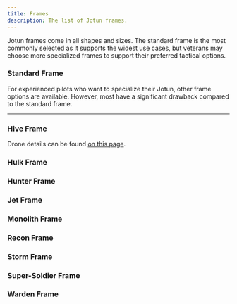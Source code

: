 ```yaml
---
title: Frames
description: The list of Jotun frames.
---
```



Jotun frames come in all shapes and sizes. The standard frame is the most commonly selected as it supports the widest use cases, but veterans may choose more specialized frames to support their preferred tactical options.

### Standard Frame

<FrameBlock
    size="1"
    armor="2"
    power="3"
    sensors="12"
    hp="8"
    speed="4"
    heatCap="6"
    repairCap="4"
    minor="2"
    main="1"
    major="1"
    torque="+1"
    maneuver="+1"
    systems="+1"
    engineering="+1"
    description="The Standard Frame is average sized at 20 feet tall, but don't take it for granted. It is a massive war machine with access to a variety of mounts. Versatile and without flaws, the standard frame is the most used frame for a reason." />

For experienced pilots who want to specialize their Jotun, other frame options are available. However, most have a significant drawback compared to the standard frame.

---

### Hive Frame

Drone details can be found [on this page](./drones).

<FrameBlock
    size="1"
    armor="2"
    power="3"
    sensors="14"
    hp="8"
    speed="3"
    heatCap="6"
    repairCap="4"
    minor="1"
    main="1"
    torque="+0"
    maneuver="+0"
    systems="+2"
    engineering="+2"
    details="Your frame can spend power to launch drones. You are equipped with 1 of each of the following drones. A full repair is required to replace drones.
    • (1P) to launch Ammo Drone.
    • (1P) to launch Battle Drone.
    • (1P) to launch Coolant Drone.
    • (1P) to launch Jammer Drone.
    • (1P) to launch Nano Drone."
    description="The Hive Frame is an average frame at 17 feet tall. It sacrifices several mounts for an integrated drone platform manufactured by Dretyl Armory. Each drone is small, autonomous, and can be deployed at targets or in locations specified by a pilot. Once they complete their task, their dumb A.I. will shutdown, until new orders are given. " />

### Hulk Frame

<FrameBlock
    size="1"
    armor="5"
    power="3"
    sensors="16"
    hp="6"
    speed="2"
    heatCap="8"
    repairCap="6"
    main="2"
    major="1"
    torque="+3"
    maneuver="-5"
    systems="+1"
    engineering="+3"
    details="You count as hard cover for allies."
    description="The Hulk Frame is a large frame at 30 feet tall. It was designed for heavy war zones where extreme firepower and armor were required. It is the only frame with hands and motors built to support two main weapon mounts simultaneously." />

### Hunter Frame

<FrameBlock
    size="1"
    armor="1"
    power="3"
    sensors="20"
    hp="8"
    speed="3"
    heatCap="6"
    repairCap="4"
    minor="2"
    main="1"
    major="1"
    torque="-1"
    maneuver="-1"
    systems="+3"
    engineering="+0"
    details="Spend one power to track a target within sensors. The target can make a DC 12 systems check once per turn to clear the tracked status. While the target is tracked, gain the following benefits:
    • Always know where the target is up to 50 hexes away.
    • You and allies increase the range of weapons targeting the target by +6.
    • You and allies can attack the target even if they're outside sensors range."
    description="The Hunter frame is average sized at 15 feet tall. It sacrifices armor and speed for a built-in tracking system manufactured by Sarm Armory. It is an enhanced version of the tracking system built into most of their missile launchers. Once a target is selected, it is able to track their precise location over large distances and ignore almost all physical or digital systems that would prevent tracking." />

### Jet Frame

<FrameBlock
    size="1"
    armor="1"
    power="3"
    sensors="16"
    hp="6"
    speed="6"
    heatCap="6"
    repairCap="4"
    main="1"
    major="2"
    torque="-2"
    maneuver="+4"
    systems="+1"
    engineering="-1"
    details="• Whenever you move, you can fly, but your speed is 3 for non-vertical movement.
    • If you collide with another character while flying, you both take 2d12 damage."
    description="The Jet Frame is average sized at 20 feet tall. It shuns armor to accommodate a rocket engine. The engine can hover with ease or perform a full-speed vertical takeoff. However, it is unable to fly properly and is more commonly used for slow aerial repositioning. Expert Pilots may also orient their Jotun so that this jet launches them horizontally towards targets. This frame is extremely dangerous, as any disruption of the engine while in flight will end in disaster." />

### Monolith Frame

<FrameBlock
    size="2"
    armor="4"
    power="2"
    sensors="20"
    hp="6"
    speed="1"
    heatCap="10"
    repairCap="8"
    major="1"
    colossal="1"
    torque="+4"
    maneuver="-6"
    systems="+2"
    engineering="+4"
    details="• You have resistance to explosive damage.
    • As an action, you can activate or deactivate stabilizers. While stabilizers are active, you increase the range of weapons and sensors by +6, you are immobilized, and you are immune to forced movement."
    description="The Monolith Frame is by far the largest Jotun frame at 40 feet tall. It has to be to support its colossal weapon mount, but as a result main and minor mounts are incompatible with this frame. It is also built with stabilizer gyros that increase its long range accuracy and help prevent it from moving from one spot." />

### Recon Frame

<FrameBlock
    size="1"
    armor="1"
    power="3"
    sensors="16"
    hp="6"
    speed="4"
    heatCap="6"
    repairCap="2"
    minor="2"
    main="1"
    major="1"
    torque="-4"
    maneuver="+1"
    systems="+2"
    engineering="+0"
    details="Spend 0 power to activate active-camo for the following modifiers:
    • Cannot be targeted unless you are seen or detected by a system.
    • Add +2 to any checks to remain hidden from sight.
    • Add +2 to systems checks to hide your presence.
    • On your turn, take 1 heat for every action.
    • You cannot use the vent action or any other action that reduces heat besides deactivation.
    • Spend 1 power to deactivate active-camo and vent d6 heat.
    • After deactivation, the active-camo needs 1 round to recharge."
    description="The Recon Frame is average sized at 16 feet tall. On paper it seems like a downgrade from the Standard frame, but it sacrifices durability for an active camouflage system. This includes a large generator and many enviro-projectors across the frame. The camouflage leaves a slight optical sheen when active and the Jotun-level enviro-projectors can obscure you from heat and computer sensors. The active camouflage generator recharges quickly, but only lasts for a short time." />

### Storm Frame

<FrameBlock
    size="1"
    armor="3"
    power="3"
    sensors="6"
    hp="6"
    speed="5"
    heatCap="7"
    repairCap="5"
    minor="2"
    main="1"
    torque="+3"
    maneuver="+2"
    systems="-4"
    engineering="+2"
    details="• Ignore difficult terrain.
    • Add +2 to grapple checks.
    • You are not slowed while climbing.
    • You are not slowed while grappling and you can take reactions."
    description="The Storm Frame is average sized at 20 feet tall. It is a modified version of the Standard Frame, sacrificing a major weapons mount and systems performance for a frame with improved performance in every other category. It also benefits from a strengthened motor system that increases its effectiveness at traversing harsh terrain and grappling opposing mechs." />

### Super-Soldier Frame

<FrameBlock
    size="1/2"
    armor="2"
    power="4"
    sensors="5"
    hp="2"
    speed="6"
    heatCap="4"
    repairCap="1"
    minor="2"
    torque="-4"
    maneuver="+3"
    systems="+1"
    engineering="-1"
    details="• All of your movement counts as flying.
    • You can wield your pilot weapons while in this frame in addition to mounts.
    • If you moved at least 3 hexes from your starting position on your turn, you can dodge once for 0 power before the start of your next turn.
    • When you use the dodge reaction, treat your speed as x2."
    description="The Super-Soldier Frame is far-below average size at 8 feet tall. In fact, it is little more than mech-tier armor around a C-SUIT equipped with thrusters that provide the wearer with full flight control. While the suit can withstand mech weaponry and fly, it is unable to mount most mech weapons. Pilots instead wield their normal weapons." />

### Warden Frame

<FrameBlock
    size="2"
    armor="4"
    power="2"
    sensors="8"
    hp="6"
    speed="2"
    heatCap="8"
    repairCap="6"
    minor="1"
    main="1"
    torque="+1"
    maneuver="-6"
    systems="+4"
    engineering="+4"
    details="Your frame has an improved version of the shield action along with the shield target and shield dome actions available to you. You can only have one shield activate at a time and if it is broken then you cannot perform any shield action on your next turn. You can deactivate any shield for 0 power and every shield is vulnerable to energy weapons. If the shield's HP reaches 0, it is deactivated, but leftover damage is ignored."
    details2="• Shield (1P) Generate an energy shield around yourself with an HP value equal to 8 + your systems score. This shield cannot be disrupted.
    • Shield Target (1P) Generate an energy shield around a target within sensors and line of sight with an HP value equal to 4 + your systems score. This shield cannot be disrupted, but it is deactivated if you break line of sight or the target leaves sensors range.
    • Shield Dome (2P) Generate an energy shield in burst 2 with an HP value equal to 16 + your systems score. This shield cannot be disrupted, but you are immobilized while it is active."
    description="The Warden Frame is a massive Jotun frame at 36 feet tall. It has to be to support the built-in DU-900 Shield Generator manufactured by Dretyl Armory. It allows the jotun to construct and project energy shields that weaken or neutralize incoming attacks. The default setting projects a circular shield around oneself, but it can also project to a target within line of sight. The Pilot can also increase or decrease the size, at the cost of power. Its maximum size could encompass a large battalion or several medium Jotun in proximity. Once the shield is broken, it takes a long time for it to recharge." />